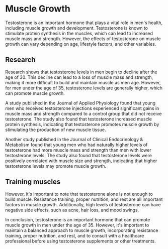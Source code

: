 # Muscle Growth

Testosterone is an important hormone that plays a vital role in men's health, including muscle growth and development. Testosterone is known to stimulate protein synthesis in the muscles, which can lead to increased muscle mass and strength. However, the effects of testosterone on muscle growth can vary depending on age, lifestyle factors, and other variables.

## Research

Research shows that testosterone levels in men begin to decline after the age of 30. This decline can lead to a loss of muscle mass and strength, making it more difficult to build and maintain muscle as men age. However, for men under the age of 35, testosterone levels are generally higher, which can promote muscle growth.

A study published in the Journal of Applied Physiology found that young men who received testosterone injections experienced significant gains in muscle mass and strength compared to a control group that did not receive testosterone. The study also found that testosterone increased muscle protein synthesis, indicating that testosterone promotes muscle growth by stimulating the production of new muscle tissue.

Another study published in the Journal of Clinical Endocrinology & Metabolism found that young men who had naturally higher levels of testosterone had more muscle mass and strength than men with lower testosterone levels. The study also found that testosterone levels were positively correlated with muscle size and strength, indicating that higher testosterone levels may promote muscle growth.


## Training muscles

However, it's important to note that testosterone alone is not enough to build muscle. Resistance training, proper nutrition, and rest are all important factors in muscle growth. Additionally, high levels of testosterone can have negative side effects, such as acne, hair loss, and mood swings.

In conclusion, testosterone is an important hormone that can promote muscle growth in men under the age of 35. However, it's important to maintain a balanced approach to muscle growth, incorporating resistance training, proper nutrition, and rest, and to consult with a healthcare professional before using testosterone supplements or other treatments.